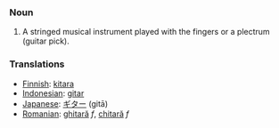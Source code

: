 === Noun ===

# A stringed musical instrument played with the fingers or a plectrum (guitar pick).

=== Translations ===
*[[Finnish]]: [[kitara]]
*[[Indonesian]]: [[gitar]]
*[[Japanese]]: [[ギター]] (gitā)
*[[Romanian]]: [[ghitară]] ''f'', [[chitară]] ''f''